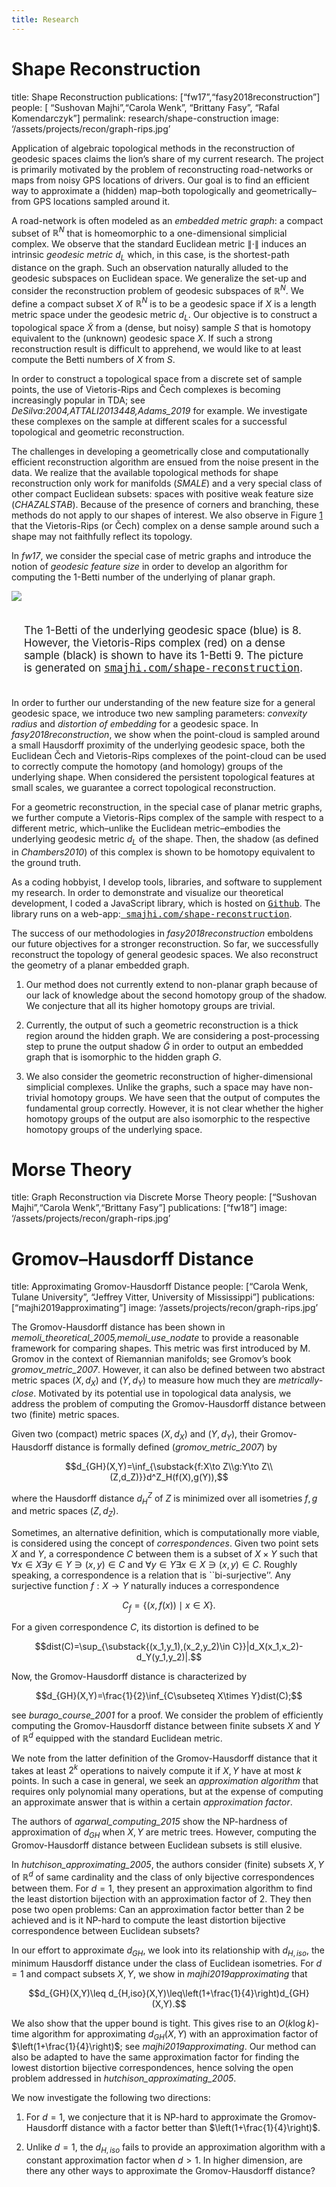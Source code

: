 ```yaml
---
title: Research
---
```


# Shape Reconstruction
title: Shape Reconstruction
publications: ["fw17","fasy2018reconstruction"]
people: [ "Sushovan Majhi","Carola Wenk", "Brittany Fasy", "Rafal Komendarczyk"]
permalink: research/shape-construction
image: '/assets/projects/recon/graph-rips.jpg'

Application of algebraic topological methods in the reconstruction of geodesic
spaces claims the lion's share of my current research. The project is primarily
motivated by the problem of reconstructing road-networks or maps from noisy GPS
locations of drivers. Our goal is to find an efficient way to approximate a
(hidden) map--both topologically and geometrically--from GPS locations sampled
around it.

A road-network is often modeled as an <em>embedded metric graph</em>: a compact
subset of $\mathbb{R}^N$ that is homeomorphic to a one-dimensional simplicial
complex.  We observe that the standard Euclidean metric $\|\cdot\|$ induces an
intrinsic <em>geodesic metric</em> $d_L$ which, in this case, is the
shortest-path distance on the graph. Such an observation naturally
alluded to the geodesic subspaces on Euclidean space. We generalize the set-up
and consider the reconstruction problem of geodesic subspaces of
$\mathbb{R}^N$. We define a compact subset $X$ of $\mathbb{R}^N$ is to be a
geodesic space if $X$ is a length metric space under the geodesic metric
$d_L$. Our objective is to construct a topological space $\widetilde{X}$ from a
(dense, but noisy) sample $S$ that is homotopy equivalent to the (unknown)
geodesic space $X$. If such a strong reconstruction result is difficult to
apprehend, we would like to at least compute the Betti numbers of $X$ from $S$.


In order to construct a topological space from a discrete set of sample points,
the use of Vietoris-Rips and &#268;ech complexes is becoming increasingly popular
in TDA; see <cite>DeSilva:2004,ATTALI2013448,Adams_2019</cite> for example. We
investigate these complexes on the sample at different scales for a successful
topological and geometric reconstruction.

The challenges in developing a geometrically close and computationally efficient
reconstruction algorithm are ensued from the noise present in the data. We
realize that the available topological methods for shape reconstruction only
work for manifolds (<cite>SMALE</cite>) and a very special class of other
compact Euclidean subsets: spaces with positive weak feature size
(<cite>CHAZALSTAB</cite>).  Because of the presence of corners and branching,
these methods do not apply to our shapes of interest. We also observe in Figure
<a href="#rips">1</a> that the Vietoris-Rips (or &#268;ech) complex on a dense sample
around such a shape may not faithfully reflect its topology.

In <cite>fw17</cite>, we consider the special case of metric graphs and
introduce the notion of <em>geodesic feature size</em> in order to develop an
algorithm for computing the $1$-Betti number of the underlying of planar graph.

<img id="rips" class="ui medium centered image" src="/assets/graph-rips.jpg"/>
<p style="font-size: 1.2em;padding:20px">The 1-Betti of the underlying geodesic
space (blue) is $8$. However, the Vietoris-Rips complex (red) on a dense sample
(black) is shown to have its 1-Betti $9$. The picture is generated on
<a href="https://smajhi.com/shape-reconstruction"
   class="styled"><tt>smajhi.com/shape-reconstruction</tt></a>.
</p>

In order to further our understanding of the new feature size for a general
geodesic space, we introduce two new sampling parameters: <em>convexity
radius</em> and <em>distortion of embedding</em> for a geodesic space. In
<cite>fasy2018reconstruction</cite>, we show when the point-cloud is sampled around a
small Hausdorff proximity of the underlying geodesic space, both the Euclidean
&#268;ech and Vietoris-Rips complexes of the point-cloud can be used to correctly
compute the homotopy (and homology) groups of the underlying shape. When
considered the persistent topological features at small scales, we guarantee a
correct topological reconstruction.

For a geometric reconstruction, in the special case of planar metric graphs, we
further compute a Vietoris-Rips complex of the sample with respect to a
different metric, which--unlike the Euclidean metric--embodies the underlying
geodesic metric $d_L$ of the shape. Then, the shadow (as defined in
<cite>Chambers2010</cite>) of this complex is shown to be homotopy equivalent to the
ground truth.

As a coding hobbyist, I develop tools, libraries, and software to supplement my
research. In order to demonstrate and visualize our theoretical development, I
coded a JavaScript library, which is hosted on
<a class="styled"
href="https://github.com/sushovan4/shape-reconstruction"><tt>Github</tt></a>. The
library runs on a web-app:<a class="styled" href="https://smajhi.com/shape-reconstruction"><tt>
smajhi.com/shape-reconstruction</tt></a>.

The success of our methodologies in <cite>fasy2018reconstruction</cite> emboldens our
future objectives for a stronger reconstruction. So far, we successfully
reconstruct the topology of general geodesic spaces. We also reconstruct the
geometry of a planar embedded graph.

1) Our method does not currently extend to non-planar graph because of our
  lack of knowledge about the second homotopy group of the shadow. We conjecture
  that all its higher homotopy groups are trivial.

2) Currently, the output of such a geometric reconstruction is a thick region
  around the hidden graph. We are considering a post-processing step to prune
  the output shadow $\widetilde{G}$ in order to output an embedded graph that is
  isomorphic to the hidden graph $G$.

3) We also consider the geometric reconstruction of higher-dimensional
  simplicial complexes. Unlike the graphs, such a space may have non-trivial
  homotopy groups. We have seen that the output of computes the fundamental
  group correctly. However, it is not clear whether the higher homotopy groups
  of the output are also isomorphic to the respective homotopy groups of the
  underlying space.

# Morse Theory
title: Graph Reconstruction via Discrete Morse Theory
people: ["Sushovan Majhi","Carola Wenk","Brittany Fasy"]
publications: ["fw18"]
image: '/assets/projects/recon/graph-rips.jpg'

# Gromov--Hausdorff Distance
title: Approximating Gromov-Hausdorff Distance
people: ["Carola Wenk, Tulane University", "Jeffrey Vitter, University of Mississippi"]
publications: ["majhi2019approximating"]
image: '/assets/projects/recon/graph-rips.jpg'


The Gromov-Hausdorff distance has been shown in
<cite>memoli_theoretical_2005,memoli_use_nodate</cite> to provide a reasonable
framework for comparing shapes. This metric was first introduced by M. Gromov in
the context of Riemannian manifolds; see Gromov's book
<cite>gromov_metric_2007</cite>. However, it can also be defined between two abstract
metric spaces $(X,d_X)$ and $(Y,d_Y)$ to measure how much they are
<em>metrically-close</em>. Motivated by its potential use in topological data
analysis, we address the problem of computing the Gromov-Hausdorff distance
between two (finite) metric spaces.

Given two (compact) metric spaces $(X,d_X)$ and $(Y,d_Y)$, their Gromov-Hausdorff
distance is formally defined (<cite>gromov_metric_2007</cite>) by

$$d_{GH}(X,Y)=\inf_{\substack{f:X\to Z\\g:Y\to Z\\(Z,d_Z)}}d^Z_H(f(X),g(Y)),$$

where the Hausdorff distance $d^Z_H$ of $Z$ is minimized over all isometries
$f,g$ and metric spaces $(Z,d_Z)$.

Sometimes, an alternative definition, which is computationally more viable, is
considered using the concept of <em>correspondences</em>. Given two point sets
$X$ and $Y$, a correspondence $C$ between them is a subset of $X\times Y$ such
that $\forall x\in X\exists y\in Y\ni(x,y)\in C$ and $\forall y\in Y\exists x\in
X\ni(x,y)\in C$. Roughly speaking, a correspondence is a relation that is
``bi-surjective''. Any surjective function $f:X\to Y$ naturally induces a
correspondence

$$C_f=\left\{\big(x,f(x)\big)\mid x\in X\right\}.$$

For a given correspondence $C$, its distortion is defined to be

$$dist(C)=\sup_{\substack{(x_1,y_1),(x_2,y_2)\in
C}}|d_X(x_1,x_2)-d_Y(y_1,y_2)|.$$

Now, the Gromov-Hausdorff distance is
characterized by

$$d_{GH}(X,Y)=\frac{1}{2}\inf_{C\subseteq X\times Y}dist(C);$$

see <cite>burago_course_2001</cite> for a proof. We consider the problem of
efficiently computing the Gromov-Hausdorff distance between finite subsets $X$
and $Y$ of $\mathbb{R}^d$ equipped with the standard Euclidean metric.

We note from the latter definition of the Gromov-Hausdorff distance that it
takes at least $2^k$ operations to naively compute it if $X,Y$ have at most $k$
points. In such a case in general, we seek an <em>approximation algorithm</em>
that requires only polynomial many operations, but at the expense of computing
an approximate answer that is within a certain <em>approximation factor</em>.

The authors of <cite>agarwal_computing_2015</cite> show the NP-hardness of
approximation of $d_{GH}$ when $X,Y$ are metric trees. However, computing the
Gromov-Hausdorff distance between Euclidean subsets is still elusive.

In <cite>hutchison_approximating_2005</cite>, the authors consider (finite) subsets
$X,Y$ of $\mathbb{R}^d$ of same cardinality and the class of only bijective
correspondences between them. For $d=1$, they present an approximation algorithm
to find the least distortion bijection with an approximation factor of $2$. They
then pose two open problems: Can an approximation factor better than $2$ be
achieved and is it NP-hard to compute the least distortion bijective
correspondence between Euclidean subsets?

In our effort to approximate $d_{GH}$, we look into its relationship with
$d_{H,iso}$, the minimum Hausdorff distance under the class of Euclidean
isometries. For $d=1$ and compact subsets $X,Y$, we show in
<cite>majhi2019approximating</cite> that

$$d_{GH}(X,Y)\leq d_{H,iso}(X,Y)\leq\left(1+\frac{1}{4}\right)d_{GH}(X,Y).$$

We also show that the upper bound is tight. This gives rise to an
$O(k\log{k})$-time algorithm for approximating $d_{GH}(X,Y)$ with an
approximation factor of $\left(1+\frac{1}{4}\right)$; see
<cite>majhi2019approximating</cite>. Our method can also be adapted to have the same
approximation factor for finding the lowest distortion bijective
correspondences, hence solving the open problem addressed in
<cite>hutchison_approximating_2005</cite>.

We now investigate the following two directions:

1) For $d=1$, we conjecture that it is NP-hard to approximate the Gromov-Hausdorff
  distance with a factor better than $\left(1+\frac{1}{4}\right)$.

2) Unlike $d=1$, the $d_{H,iso}$ fails to provide an approximation algorithm
  with a constant approximation factor when $d>1$. In higher dimension, are
  there any other ways to approximate the Gromov-Hausdorff distance?

